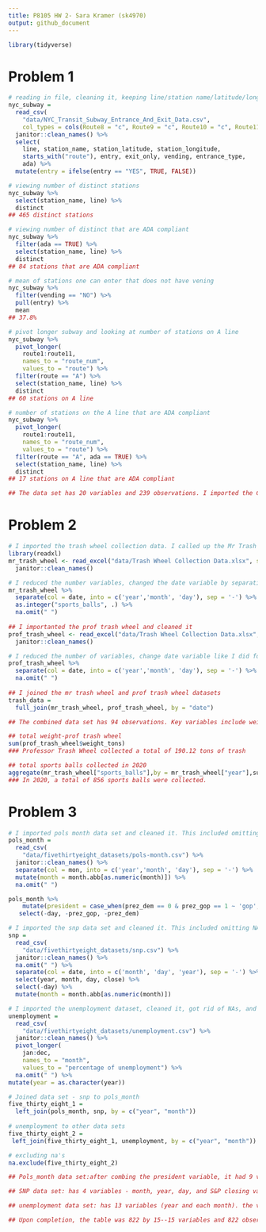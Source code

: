 ```yaml
---
title: P8105 HW 2- Sara Kramer (sk4970)
output: github_document
---
```


```r
library(tidyverse)
```

# Problem 1
```r
# reading in file, cleaning it, keeping line/station name/latitude/longitude/route/entry/exit-only/vending/entrance type/and dad compliance... mutating entry variable
nyc_subway = 
  read_csv(
    "data/NYC_Transit_Subway_Entrance_And_Exit_Data.csv",
    col_types = cols(Route8 = "c", Route9 = "c", Route10 = "c", Route11 = "c")) %>% 
  janitor::clean_names() %>% 
  select(
    line, station_name, station_latitude, station_longitude, 
    starts_with("route"), entry, exit_only, vending, entrance_type, 
    ada) %>% 
  mutate(entry = ifelse(entry == "YES", TRUE, FALSE))

# viewing number of distinct stations
nyc_subway %>% 
  select(station_name, line) %>% 
  distinct
## 465 distinct stations

# viewing number of distinct that are ADA compliant
nyc_subway %>% 
  filter(ada == TRUE) %>% 
  select(station_name, line) %>% 
  distinct
## 84 stations that are ADA compliant

# mean of stations one can enter that does not have vening
nyc_subway %>% 
  filter(vending == "NO") %>% 
  pull(entry) %>% 
  mean
## 37.8% 

# pivot longer subway and looking at number of stations on A line
nyc_subway %>% 
  pivot_longer(
    route1:route11,
    names_to = "route_num",
    values_to = "route") %>% 
  filter(route == "A") %>% 
  select(station_name, line) %>% 
  distinct
## 60 stations on A line

# number of stations on the A line that are ADA compliant
nyc_subway %>% 
  pivot_longer(
    route1:route11,
    names_to = "route_num",
    values_to = "route") %>% 
  filter(route == "A", ada == TRUE) %>% 
  select(station_name, line) %>% 
  distinct
## 17 stations on A line that are ADA compliant 

## The data set has 20 variables and 239 observations. I imported the CSV file and cleaned the data. I got rid of some unnecessary variables and reduced it to 10 variables. Then I modified the entry variable state if entry was possible at that location or not. To answer the various questions I filtered by the characteristics mentioned.

```

# Problem 2
```r
# I imported the trash wheel collection data. I called up the Mr Trash Wheel data set and conducting an initial cleaning
library(readxl)
mr_trash_wheel <- read_excel("data/Trash Wheel Collection Data.xlsx", sheet = "Mr. Trash Wheel", range = "A2:N549") %>%
  janitor::clean_names()

# I reduced the number variables, changed the date variable by separating m-d-yr, omitted NAs, & turned "sports balls" variable into an integer
mr_trash_wheel %>% 
  separate(col = date, into = c('year','month', 'day'), sep = '-') %>%
  as.integer("sports_balls", .) %>%
  na.omit(" ") 
  
## I importanted the prof trash wheel and cleaned it
prof_trash_wheel <- read_excel("data/Trash Wheel Collection Data.xlsx", sheet = "Professor Trash Wheel", range = "A2:M96") %>%
  janitor::clean_names()

# I reduced the number of variables, change date variable like I did for mr trash wheel, and omitted NAs
prof_trash_wheel %>%
  separate(col = date, into = c('year','month', 'day'), sep = '-') %>%
  na.omit(" ") 
  
## I joined the mr trash wheel and prof trash wheel datasets
trash_data = 
  full_join(mr_trash_wheel, prof_trash_wheel, by = "date")

## The combined data set has 94 observations. Key variables include weight of trash collected, dumpster number, how many of a specific item were collected, and when it was collected.

## total weight-prof trash wheel
sum(prof_trash_wheel$weight_tons)
### Professor Trash Wheel collected a total of 190.12 tons of trash

## total sports balls collected in 2020
aggregate(mr_trash_wheel["sports_balls"],by = mr_trash_wheel["year"],sum)
### In 2020, a total of 856 sports balls were collected.

```

# Problem 3
```r
# I imported pols month data set and cleaned it. This included omitting NAs, separating the date variable and getting rid of the day variable. I mutated the month variable from being the # to the name. Added variable named "president" to show the political alignment of the president during a specific time
pols_month =
  read_csv(
    "data/fivethirtyeight_datasets/pols-month.csv") %>%
  janitor::clean_names() %>%
  separate(col = mon, into = c('year','month', 'day'), sep = '-') %>%
  mutate(month = month.abb[as.numeric(month)]) %>%
  na.omit(" ") 

pols_month %>%
    mutate(president = case_when(prez_dem == 0 & prez_gop == 1 ~ 'gop', prez_dem == 1 & prez_gop == 0 ~ 'dem')) %>%
   select(-day, -prez_gop, -prez_dem)

# I imported the snp data set and cleaned it. This included omitting NAs, separating the date variable and getting rid of day variable. I mutated the month variable from being the # to the name
snp =
  read_csv(
    "data/fivethirtyeight_datasets/snp.csv") %>%
  janitor::clean_names() %>%
  na.omit(" ") %>%
  separate(col = date, into = c('month', 'day', 'year'), sep = '-') %>%
  select(year, month, day, close) %>%
  select(-day) %>%
  mutate(month = month.abb[as.numeric(month)])

# I imported the unemployment dataset, cleaned it, got rid of NAs, and pivoted longer
unemployment =
  read_csv(
    "data/fivethirtyeight_datasets/unemployment.csv") %>%
  janitor::clean_names() %>%
  pivot_longer(
    jan:dec, 
    names_to = "month", 
    values_to = "percentage of unemployment") %>%
  na.omit(" ") %>%
mutate(year = as.character(year))

# Joined data set - snp to pols_month
five_thirty_eight_1 = 
  left_join(pols_month, snp, by = c("year", "month"))
  
# unemployment to other data sets
five_thirty_eight_2 = 
 left_join(five_thirty_eight_1, unemployment, by = c("year", "month")) 

# excluding na's
na.exclude(five_thirty_eight_2)

## Pols_month data set:after combing the president variable, it had 9 variables - year, president, republican and democratic governors/senators/and representatives. 4 variables once modified - year, day, month, and close. The prez_gop variable, which should only have values 0 and 1 has some values of 2 - unclear why that it. 

## SNP data set: has 4 variables - month, year, day, and S&P closing values of that day. 

## unemployment data set: has 13 variables (year and each month). the values correspond to the unemployment rate during that time.

## Upon completion, the table was 822 by 15--15 variables and 822 observations (once NAs dropped, with NA's there are 9,696 observations) Years range from 1947 to 2015 and key variables include: year, president, S&P closing stock values, and unemployment rate


```